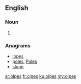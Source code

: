 ==English==

===Noun===
{{head|en}}

# {{plural of|olpe}}

===Anagrams===
* [[lopes#English|lopes]]
* [[poles#English|poles]], [[Poles#English|Poles]]
* [[slope#English|slope]]

[[ar:olpes]]
[[fr:olpes]]
[[ku:olpes]]
[[my:olpes]]